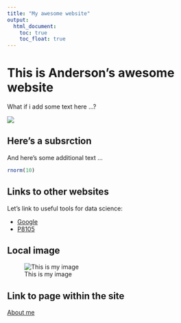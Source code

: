 ```yaml
---
title: "My awesome website"
output: 
  html_document:
    toc: true
    toc_float: true
---
```


# This is Anderson's awesome website

What if i add some text here ...?

![](https://media.giphy.com/media/drXGoW1iudhKw/giphy.gif)

## Here's a subsrction

And here's some additional text ...

```r
rnorm(10)
```

## Links to other websites

Let's link to useful tools for data science:

* [Google](https://www.google.com)
* [P8105](https://p8105.com)

## Local image

![This is my image](images/image1.jpeg)

<!-- you can use html like this: <img scr='images/image1.jpeg' style='width:75%'> -->

## Link to page within the site

[About me](about.html)


